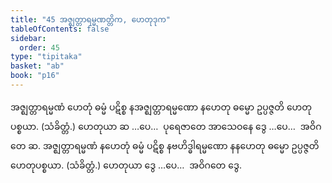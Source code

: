 ```yaml
---
title: "45 အဇ္ဈတ္တာရမ္မဏတ္တိက, ဟေတုဒုက"
tableOfContents: false
sidebar:
  order: 45
type: "tipitaka"
basket: "ab"
book: "p16"
---
```



<DynamicBreadcrumb />

<Division number="87" book="p16" e="ch" v="40" p="271">

<Paragraph number="221" book="p16">
အဇ္ဈတ္တာရမ္မဏံ ဟေတုံ ဓမ္မံ ပဋိစ္စ နအဇ္ဈတ္တာရမ္မဏော နဟေတု ဓမ္မော ဥပ္ပဇ္ဇတိ ဟေတုပစ္စယာ. (သံခိတ္တံ.) ဟေတုယာ ဆ …ပေ…  ပုရေဇာတေ အာသေဝနေ ဒွေ …ပေ…  အဝိဂတေ ဆ.
</Paragraph>

<Paragraph number="222" book="p16">
အဇ္ဈတ္တာရမ္မဏံ နဟေတုံ ဓမ္မံ ပဋိစ္စ နဗဟိဒ္ဓါရမ္မဏော နနဟေတု ဓမ္မော ဥပ္ပဇ္ဇတိ ဟေတုပစ္စယာ. (သံခိတ္တံ.) ဟေတုယာ ဒွေ …ပေ…  အဝိဂတေ ဒွေ.
</Paragraph>
</Division>